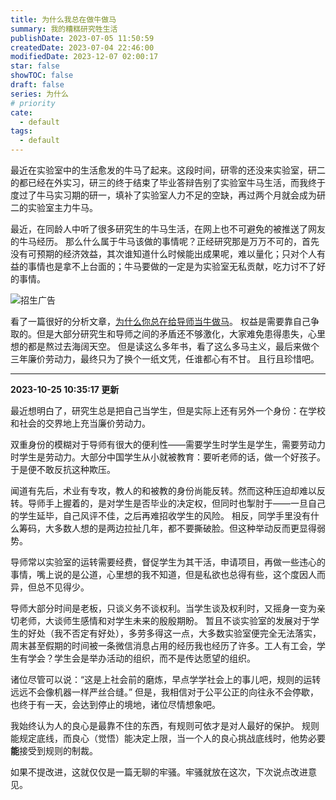 ```yaml
---
title: 为什么我总在做牛做马
summary: 我的糟糕研究牲生活
publishDate: 2023-07-05 11:50:59
createdDate: 2023-07-04 22:46:00
modifiedDate: 2023-12-07 02:00:17
star: false
showTOC: false
draft: false
series: 为什么
# priority
cate:
  - default
tags:
  - default
---
```


最近在实验室中的生活愈发的牛马了起来。这段时间，研零的还没来实验室，研二的都已经在外实习，研三的终于结束了毕业答辩告别了实验室牛马生活，而我终于度过了牛马实习期的研一，填补了实验室人力不足的空缺，再过两个月就会成为研二的实验室主力牛马。

最近，在同龄人中听了很多研究生的牛马生活，在网上也不可避免的被推送了网友的牛马经历。
那么什么属于牛马该做的事情呢？正经研究那是万万不可的，首先没有可预期的经济效益，其次谁知道什么时候能出成果呢，难以量化；只对个人有益的事情也是拿不上台面的；牛马要做的一定是为实验室无私贡献，吃力讨不了好的事情。

![招生广告](/image/2023-07-05-11-04-22.png)

看了一篇很好的分析文章，[为什么你总在给导师当牛做马](http://www.jmxrgl.com/jdlwxs/44143675.htm)。
权益是需要靠自己争取的。但是大部分研究生和导师之间的矛盾还不够激化，大家难免患得患失，心里想的都是熬过去海阔天空。
但是读这么多年书，看了这么多马主义，最后来做个三年廉价劳动力，最终只为了换个一纸文凭，任谁都心有不甘。
且行且珍惜吧。

---

**2023-10-25 10:35:17 更新**

最近想明白了，研究生总是把自己当学生，但是实际上还有另外一个身份：在学校和社会的交界地上充当廉价劳动力。

双重身份的模糊对于导师有很大的便利性——需要学生时学生是学生，需要劳动力时学生是劳动力。大部分中国学生从小就被教育：要听老师的话，做一个好孩子。于是便不敢反抗这种欺压。

闻道有先后，术业有专攻，教人的和被教的身份尚能反转。然而这种压迫却难以反转。导师手上握着的，是对学生是否毕业的决定权，但同时也掣肘于——一旦自己的学生延毕，自己风评不佳，之后再难招收学生的风险。
相反，同学手里没有什么筹码，大多数人想的是两边拉扯几年，都不要撕破脸。但这种举动反而更显得弱势。

导师常以实验室的运转需要经费，督促学生为其干活，申请项目，再做一些违心的事情，嘴上说的是公道，心里想的我不知道，但是私欲也总得有些，这个度因人而异，但总不见得少。

导师大部分时间是老板，只谈义务不谈权利。当学生谈及权利时，又摇身一变为亲切老师，大谈师生感情和对学生未来的殷殷期盼。
暂且不谈实验室的发展对于学生的好处（我不否定有好处），多劳多得这一点，大多数实验室便完全无法落实，周末甚至假期的时间被一条微信消息占用的经历我也经历了许多。工人有工会，学生有学会？学生会是举办活动的组织，而不是传达愿望的组织。

诸位尽管可以说：“这是上社会前的磨炼，早点学学社会上的事儿吧，规则的运转远远不会像机器一样严丝合缝。”
但是，我相信对于公平公正的向往永不会停歇，也终于有一天，会达到停止的境地，诸位尽情想象吧。

我始终认为人的良心是最靠不住的东西，有规则可依才是对人最好的保护。
规则能规定底线，而良心（觉悟）能决定上限，当一个人的良心挑战底线时，他势必要**能**接受到规则的制裁。

如果不提改进，这就仅仅是一篇无聊的牢骚。牢骚就放在这次，下次说点改进意见。
